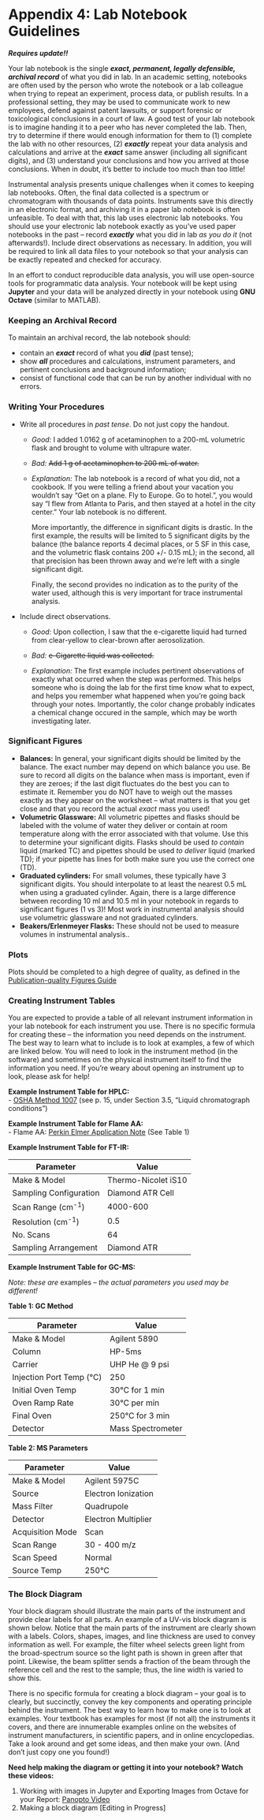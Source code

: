 # Appendix 4: Lab Notebook Guidelines {-}

***Requires update!!***

Your lab notebook is the single ***exact, permanent, legally defensible, archival record*** of what you did in lab.  In an academic setting, notebooks are often used by the person who wrote the notebook or a lab colleague when trying to repeat an experiment, process data, or publish results.  In a professional setting, they may be used to communicate work to new employees, defend against patent lawsuits, or support forensic or toxicological conclusions in a court of law.  A good test of your lab notebook is to imagine handing it to a peer who has never completed the lab.  Then, try to determine if there would enough information for them to (1) complete the lab with no other resources, (2) ***exactly*** repeat your data analysis and calculations and arrive at the ***exact*** same answer (including all significant digits), and (3) understand your conclusions and how you arrived at those conclusions.  When in doubt, it's better to include too much than too little!

Instrumental analysis presents unique challenges when it comes to keeping lab notebooks.  Often, the final data collected is a spectrum or chromatogram with thousands of data points.  Instruments save this directly in an electronic format, and archiving it in a paper lab notebook is often unfeasible.  To deal with that, this lab uses electronic lab notebooks.  You should use your electronic lab notebook exactly as you've used paper notebooks in the past -- record ***exactly*** what you did in lab *as you do it* (not afterwards!).  Include direct observations as necessary.  In addition, you will be required to link all data files to your notebook so that your analysis can be exactly repeated and checked for accuracy.

In an effort to conduct reproducible data analysis, you will use open-source tools for programmatic data analysis.  Your notebook will be kept using **Jupyter** and your data will be analyzed directly in your notebook using **GNU Octave** (similar to MATLAB).

### Keeping an Archival Record {-}

To maintain an archival record, the lab notebook should:  

- contain an ***exact*** record of what you ***did*** (past tense);
- show ***all*** procedures and calculations, instrument parameters, and pertinent conclusions and background information;
- consist of functional code that can be run by another individual with no errors.

### Writing Your Procedures {-}

- Write all procedures in *past tense*. Do not just copy the handout.  

	- *Good:* I added 1.0162 g of acetaminophen to a 200-mL volumetric flask and brought to volume with ultrapure water.
	- *Bad:* ~~Add 1 g of acetaminophen to 200 mL of water.~~

	- *Explanation:* The lab notebook is a record of what you did, not a cookbook.  If you were telling a friend about your vacation you wouldn't say "Get on a plane. Fly to Europe. Go to hotel.", you would say "I flew from Atlanta to Paris, and then stayed at a hotel in the city center."  Your lab notebook is no different.

		More importantly, the difference in significant digits is drastic. In the first example, the results will be limited to 5 significant digits by the balance (the balance reports 4 decimal places, or 5 SF in this case, and the volumetric flask contains 200 +/- 0.15 mL); in the second, all that precision has been thrown away and we're left with a single significant digit.

		Finally, the second provides no indication as to the purity of the water used, although this is very important for trace instrumental analysis.

- Include direct observations.

	- *Good:* Upon collection, I saw that the e-cigarette liquid had turned from clear-yellow to clear-brown after aerosolization.
	- *Bad:* ~~e-Cigarette liquid was collected.~~

	- *Explanation:* The first example includes pertinent observations of exactly what occurred when the step was performed.  This helps someone who is doing the lab for the first time know what to expect, and helps you remember what happened when you're going back through your notes.  Importantly, the color change probably indicates a chemical change occured in the sample, which may be worth investigating later.

### Significant Figures {-}

- **Balances:** In general, your significant digits should be limited by the balance. The exact number may depend on which balance you use.  Be sure to record all digits on the balance when mass is important, even if they are zeroes; if the last digit fluctuates do the best you can to estimate it.  Remember you do NOT have to weigh out the masses exactly as they appear on the worksheet -- what matters is that you get close and that you record the actual *exact* mass you used!
- **Volumetric Glassware:** All volumetric pipettes and flasks should be labeled with the volume of water they deliver or contain at room temperature along with the error associated with that volume.  Use this to determine your significant digits.  Flasks should be used *to contain* liquid (marked TC) and pipettes should be used *to deliver* liquid (marked TD); if your pipette has lines for both make sure you use the correct one (TD).
- **Graduated cylinders:** For small volumes, these typically have 3 significant digits.  You should interpolate to at least the nearest 0.5 mL when using a graduated cylinder.  Again, there is a large difference between recording 10 ml and 10.5 ml in your notebook in regards to significant figures (1 vs 3)!  Most work in instrumental analysis should use volumetric glassware and not graduated cylinders.
- **Beakers/Erlenmeyer Flasks:** These should not be used to measure volumes in instrumental analysis..

### Plots {-}

Plots should be completed to a high degree of quality, as defined in the [Publication-quality Figures Guide]({{site.baseurl}}/devel/chem370/writing/figures)

### Creating Instrument Tables {-}

You are expected to provide a table of all relevant instrument information in your lab notebook for each instrument you use.  There is no specific formula for creating these -- the information you need depends on the instrument.  The best way to learn what to include is to look at examples, a few of which are linked below.  You will need to look in the instrument method (in the software) and sometimes on the physical instrument itself to find the information you need.  If you're weary about opening an instrument up to look, please ask for help!

**Example Instrument Table for HPLC:**   
- [OSHA Method 1007](https://www.osha.gov/dts/sltc/methods/mdt/mdt1007/1007.pdf) (see p. 15, under Section 3.5, "Liquid chromatograph conditions")

**Example Instrument Table for Flame AA:**   
- Flame AA: [Perkin Elmer Application Note](https://www.perkinelmer.com/lab-solutions/resources/docs/PinAAcleMineralsinVitaminsbyFAAAppNote.pdf) (See Table 1)

**Example Instrument Table for FT-IR:**

|          Parameter           |        Value        |
| ---------------------------- | ------------------- |
| Make & Model                 | Thermo-Nicolet iS10 |
| Sampling Configuration       | Diamond ATR Cell    |
| Scan Range (cm<sup>-1</sup>) | 4000-600            |
| Resolution (cm<sup>-1</sup>) | 0.5                 |
| No. Scans                    | 64                  |
| Sampling Arrangement         | Diamond ATR         |

**Example Instrument Table for GC-MS:**

*Note: these are* examples *-- the actual parameters you used may be different!*

**Table 1: GC Method**

| Parameter                | Value             |
| ------------------------ | ----------------- |
| Make & Model             | Agilent 5890      |
| Column                   | HP-5ms            |
| Carrier                  | UHP He @ 9 psi    |
| Injection Port Temp (°C) | 250               |
| Initial Oven Temp        | 30°C for 1 min    |
| Oven Ramp Rate           | 30°C per min      |
| Final Oven               | 250°C for 3 min   |
| Detector                 | Mass Spectrometer |

**Table 2: MS Parameters**

| Parameter        | Value               |
| ---------------- | ------------------- |
| Make & Model     | Agilent 5975C       |
| Source           | Electron Ionization |
| Mass Filter      | Quadrupole          |
| Detector         | Electron Multiplier |
| Acquisition Mode | Scan                |
| Scan Range       | 30 - 400 m/z        |
| Scan Speed       | Normal              |
| Source Temp      | 250°C               |

<a id="block-diagram"/>

### The Block Diagram {-}

Your block diagram should illustrate the main parts of the instrument and provide clear labels for all parts.  An example of a UV-vis block diagram is shown below.  Notice that the main parts of the instrument are clearly shown with a labels.  Colors, shapes, images, and line thickness are used to convey information as well.  For example, the filter wheel selects green light from the broad-spectrum source so the light path is shown in green after that point.  Likewise, the beam splitter sends a fraction of the beam through the reference cell and the rest to the sample; thus, the line width is varied to show this.  

There is no specific formula for creating a block diagram -- your goal is to clearly, but succinctly, convey the key components and operating principle behind the instrument.  The best way to learn how to make one is to look at examples.  Your textbook has examples for most (if not all) the instruments it covers, and there are innumerable examples online on the websites of instrument manufacturers, in scientific papers, and in online encyclopedias.  Take a look around and get some ideas, and then make your own. (And don't just copy one you found!)

**Need help making the diagram or getting it into your notebook?  Watch these videos:**

1. Working with images in Jupyter and Exporting Images from Octave for your Report: [Panopto Video](https://wcu.hosted.panopto.com/Panopto/Pages/Viewer.aspx?id=57aa8a5b-df1d-4004-927a-ab90001bc595)
1.  Making a block diagram [Editing in Progress]